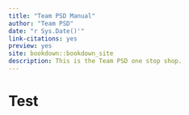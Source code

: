 ```yaml
---
title: "Team PSD Manual"
author: "Team PSD"
date: "r Sys.Date()'"
link-citations: yes
preview: yes
site: bookdown::bookdown_site
description: This is the Team PSD one stop shop.
---
```


# Test
